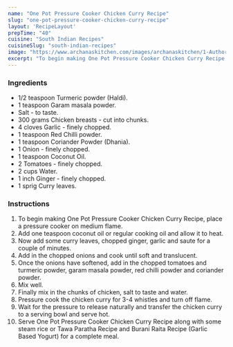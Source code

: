 ---
name: "One Pot Pressure Cooker Chicken Curry Recipe"
slug: "one-pot-pressure-cooker-chicken-curry-recipe"
layout: 'RecipeLayout'
prepTime: "40"
cuisine: "South Indian Recipes"
cuisineSlug: "south-indian-recipes"
image: "https://www.archanaskitchen.com/images/archanaskitchen/1-Author/sneha-archanaskitchen.com/One_Pot_Pressure_Cooker_Chicken_Curry_Recipe.jpg"
excerpt: "To begin making One Pot Pressure Cooker Chicken Curry Recipe, place a pressure cooker on medium flame"
---

### Ingredients

- 1/2 teaspoon Turmeric powder (Haldi).
- 1 teaspoon Garam masala powder.
- Salt - to taste.
- 300 grams Chicken breasts - cut into chunks.
- 4 cloves Garlic - finely chopped.
- 1 teaspoon Red Chilli powder.
- 1 teaspoon Coriander Powder (Dhania).
- 1 Onion - finely chopped.
- 1 teaspoon Coconut Oil.
- 2 Tomatoes - finely chopped.
- 2 cups Water.
- 1 inch Ginger - finely chopped.
- 1 sprig Curry leaves.

### Instructions

1. To begin making One Pot Pressure Cooker Chicken Curry Recipe, place a pressure cooker on medium flame.
1. Add one teaspoon coconut oil or regular cooking oil and allow it to heat.
1. Now add some curry leaves, chopped ginger, garlic and saute for a couple of minutes.
1. Add in the chopped onions and cook until soft and translucent.
1. Once the onions have softened, add in the chopped tomatoes and turmeric powder, garam masala powder, red chilli powder and coriander powder.
1. Mix well.
1. Finally mix in the chunks of chicken, salt to taste and water.
1. Pressure cook the chicken curry for 3-4 whistles and turn off flame.
1. Wait for the pressure to release naturally and transfer the chicken curry to a serving bowl and serve hot.
1. Serve One Pot Pressure Cooker Chicken Curry Recipe along with some steam rice or Tawa Paratha Recipe and Burani Raita Recipe (Garlic Based Yogurt) for a complete meal.
